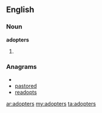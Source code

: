==English==
===Noun===
'''adopters'''
# {{plural of|[[adopter]]}}

===Anagrams===
* {{alphagram|adeoprst}}
* [[pastored#English|pastored]]
* [[readopts#English|readopts]]

[[ar:adopters]]
[[my:adopters]]
[[ta:adopters]]